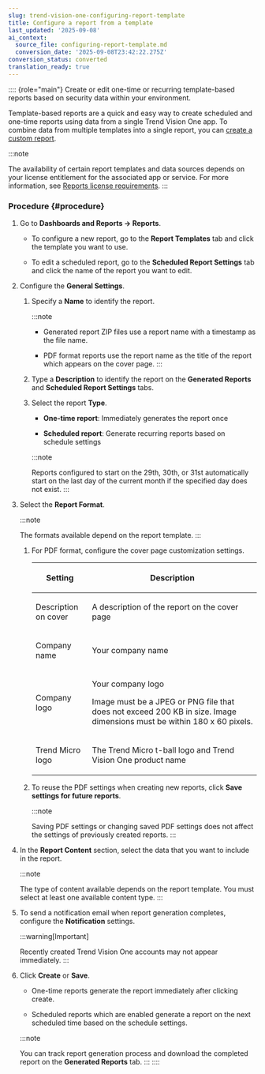 ```yaml
---
slug: trend-vision-one-configuring-report-template
title: Configure a report from a template
last_updated: '2025-09-08'
ai_context:
  source_file: configuring-report-template.md
  conversion_date: '2025-09-08T23:42:22.275Z'
conversion_status: converted
translation_ready: true
---
```


:::: {role="main"}
Create or edit one-time or recurring template-based reports based on security data within your environment.

Template-based reports are a quick and easy way to create scheduled and one-time reports using data from a single Trend Vision One app. To combine data from multiple templates into a single report, you can [create a custom report](configuring-custom-report.mdx).

:::note

The availability of certain report templates and data sources depends on your license entitlement for the associated app or service. For more information, see [Reports license requirements](reports-license-requirements.mdx).
:::

### Procedure {#procedure}

1.  Go to **Dashboards and Reports → Reports**.

    - To configure a new report, go to the **Report Templates** tab and click the template you want to use.

    - To edit a scheduled report, go to the **Scheduled Report Settings** tab and click the name of the report you want to edit.

2.  Configure the **General Settings**.

    1.  Specify a **Name** to identify the report.

        :::note

        - Generated report ZIP files use a report name with a timestamp as the file name.

        - PDF format reports use the report name as the title of the report which appears on the cover page.
        :::

    2.  Type a **Description** to identify the report on the **Generated Reports** and **Scheduled Report Settings** tabs.

    3.  Select the report **Type**.

        - **One-time report**: Immediately generates the report once

        - **Scheduled report**: Generate recurring reports based on schedule settings

        :::note

        Reports configured to start on the 29th, 30th, or 31st automatically start on the last day of the current month if the specified day does not exist.
        :::

3.  Select the **Report Format**.

    :::note

    The formats available depend on the report template.
    :::

    1.  For PDF format, configure the cover page customization settings.

        <table>
        <colgroup>
        <col style="width: 25%" />
        <col style="width: 75%" />
        </colgroup>
        <thead>
        <tr>
        <th><p>Setting</p></th>
        <th><p>Description</p></th>
        </tr>
        </thead>
        <tbody>
        <tr>
        <td><p>Description on cover</p></td>
        <td><p>A description of the report on the cover page</p></td>
        </tr>
        <tr>
        <td><p>Company name</p></td>
        <td><p>Your company name</p></td>
        </tr>
        <tr>
        <td><p>Company logo</p></td>
        <td><p>Your company logo</p>
        <p>Image must be a JPEG or PNG file that does not exceed 200 KB in size. Image dimensions must be within 180 x 60 pixels.</p></td>
        </tr>
        <tr>
        <td><p>Trend Micro logo</p></td>
        <td><p>The Trend Micro t-ball logo and Trend Vision One product name</p></td>
        </tr>
        </tbody>
        </table>

    2.  To reuse the PDF settings when creating new reports, click **Save settings for future reports**.

        :::note

        Saving PDF settings or changing saved PDF settings does not affect the settings of previously created reports.
        :::

4.  In the **Report Content** section, select the data that you want to include in the report.

    :::note

    The type of content available depends on the report template. You must select at least one available content type.
    :::

5.  To send a notification email when report generation completes, configure the **Notification** settings.

    :::warning[Important]

    Recently created Trend Vision One accounts may not appear immediately.
    :::

6.  Click **Create** or **Save**.

    - One-time reports generate the report immediately after clicking create.

    - Scheduled reports which are enabled generate a report on the next scheduled time based on the schedule settings.

    :::note

    You can track report generation process and download the completed report on the **Generated Reports** tab.
    :::
::::
